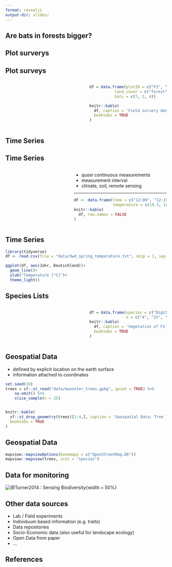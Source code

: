 ```yaml
---
format: revealjs
output-dir: slides/
---
```



## {background-image="assets/landscape_bats.svg" background-size="contain"}




## Are bats in forests bigger? {background-image="assets/landscape_bats.svg" background-size="contain"}




## {background-image="assets/landscape.svg" background-size="contain"}


## Plot surverys {background-image="assets/landscape_plots.svg" background-size="contain"}




## Plot surveys {background-image="assets/landscape_one_plot.svg" background-size="contain"}

:::: {.columns}

::: {.column width="50%"}

:::

::: {.column width="50%"}


```r
df = data.frame(plotID = c("F1", "F2", "A1"),
           land_cover = c("forest", "forest", "arable"),
           bats = c(7, 2, 4))

knitr::kable(
  df, caption = 'Field survery data on a plot',
  booktabs = TRUE
)
```

:::

::::


## Time Series {background-image="assets/landscape_one_plot_sensor.svg" background-size="contain"}


## Time Series {background-image="assets/landscape_one_plot_sensor.svg" background-size="contain"}

:::: {.columns}

::: {.column width="40%"}

:::

::: {.column width="60%"}

* _quasi_ continuous measurements
* measurement interval
* climate, soil, remote sensing


***


```r

df <- data.frame(time = c("12:00", "12:15", "12:30"),
                 temperature = c(18.3, 18.5, 18.6))
knitr::kable(
  df, row.names = FALSE
)
```
:::

::::



## Time Series


```r

library(tidyverse)
df <- read.csv(file = "data/dwd_spring_temperature.txt", skip = 1, sep = ";")

ggplot(df, aes(Jahr, Deutschland))+
  geom_line()+
  ylab("Temperature [°C]")+
  theme_light()
```




## Species Lists {background-image="assets/landscape_one_plot.svg" background-size="contain"}


:::: {.columns}

::: {.column width="50%"}

:::

::: {.column width="50%"}
```r
df = data.frame(species = c("Digitalis purpurea", "Galium odoratum", "Fagus Sylvatica"),
                n = c("4", "25", "20"))
knitr::kable(
  df, caption = 'Vegetation of F1',
  booktabs = TRUE
)
```
:::

::::








## Geospatial Data

* defined by explicit location on the earth surface
* information attached to coordinates

```r
set.seed(10)
trees = sf::st_read("data/muenster_trees.gpkg", quiet = TRUE) %>% 
    na.omit() %>%
    slice_sample(n = 25)


knitr::kable(
  sf::st_drop_geometry(trees)[1:4,], caption = 'Geospatial Data: Tree locations',
  booktabs = TRUE
)
```


## Geospatial Data

```r
mapview::mapviewOptions(basemaps = c("OpenStreetMap.DE"))
mapview::mapview(trees, zcol = "species")
```



## Data for monitoring


![@Turner2014 : Sensing Biodiversity](https://www.science.org/cms/10.1126/science.1256014/asset/1e767e07-e785-4851-9ea0-6604203398a1/assets/graphic/346_301_f1.jpeg){width = 50%}

## Other data sources

* Lab / Field experiments
* Individuum based information (e.g. traits)
* Data repositories
* Socio-Economic data (also useful for landscape ecology)
* Open Data from paper
* ...





## References



